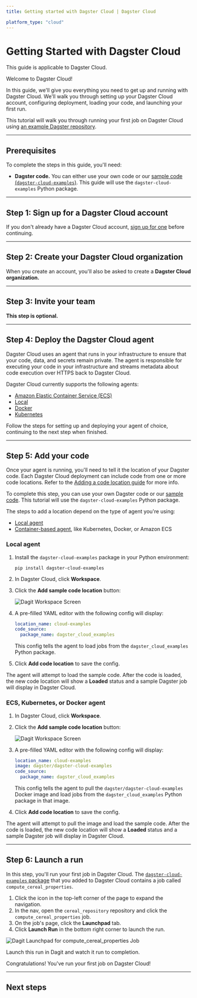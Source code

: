 ```yaml
---
title: Getting started with Dagster Cloud | Dagster Cloud

platform_type: "cloud"
---
```


# Getting Started with Dagster Cloud

<Note>
   This guide is applicable to Dagster Cloud.
</Note>

Welcome to Dagster Cloud!

In this guide, we'll give you everything you need to get up and running with Dagster Cloud. We'll walk you through setting up your Dagster Cloud account, configuring deployment, loading your code, and launching your first run.

This tutorial will walk you through running your first job on Dagster Cloud using [an example Dagster repository](https://github.com/dagster-io/dagster-cloud/tree/main/dagster-cloud-examples).

---

## Prerequisites

To complete the steps in this guide, you'll need:

- **Dagster code.** You can either use your own code or our [sample code (`dagster-cloud-examples`)](https://github.com/dagster-io/dagster-cloud/tree/main/dagster-cloud-examples). This guide will use the `dagster-cloud-examples` Python package.

---

## Step 1: Sign up for a Dagster Cloud account

If you don't already have a Dagster Cloud account, [sign up for one](https://dagster.cloud/) before continuing.

---

## Step 2: Create your Dagster Cloud organization

When you create an account, you'll also be asked to create a **Dagster Cloud organization.**

<!-- TODO: Could use some more info in here about how orgs work beyond users/permissions/etc

Dagster Cloud _deployments_ allow your organization to operate multiple independent instances of Dagster, with separately managed permissions. When your Dagster Cloud organization is first created, it starts with a single deployment called `prod`. -->

---

## Step 3: Invite your team

**This step is optional.** 


---

## Step 4: Deploy the Dagster Cloud agent

<!-- NOTE: Not required if using Serverless -->

Dagster Cloud uses an agent that runs in your infrastructure to ensure that your code, data, and secrets remain private. The agent is responsible for executing your code in your infrastructure and streams metadata about code execution over HTTPS back to Dagster Cloud.

Dagster Cloud currently supports the following agents:

- [Amazon Elastic Container Service (ECS)](/agents#amazon-ecs-agent)
- [Local](/agents#local-agent)
- [Docker](/agents#docker-agent)
- [Kubernetes](/agent#kubernetes-agent)

Follow the steps for setting up and deploying your agent of choice, continuing to the next step when finished.

---

## Step 5: Add your code

Once your agent is running, you'll need to tell it the location of your Dagster code. Each Dagster Cloud deployment can include code from one or more code locations. Refer to the [Adding a code location guide](/guides/adding-code) for more info.

<!-- A code location specifies a single Python package or file that defines your Dagster code. Many agents also require specifying a Docker image, which the agent uses to create containers for executing your code. When you add a code location, your agent sends the location's Dagster repository metadata to Dagster Cloud.  -->

To complete this step, you can use your own Dagster code or our [sample code](https://github.com/dagster-io/dagster-cloud/tree/main/dagster-cloud-examples). This tutorial will use the `dagster-cloud-examples` Python package.

The steps to add a location depend on the type of agent you're using:

- [Local agent](#local-agent)
- [Container-based agent](#ecs-kubernetes-or-docker-agent), like Kubernetes, Docker, or Amazon ECS

### Local agent

1. Install the `dagster-cloud-examples` package in your Python environment:

	```shell
	pip install dagster-cloud-examples
	```

2. In Dagster Cloud, click **Workspace**.
3. Click the **Add sample code location** button:

	<Image
	alt="Dagit Workspace Screen"
	src="/images/adding_code_location.png"
	width={1118}
	height={451}
	/>

4. A pre-filled YAML editor with the following config will display:

	```yaml
	location_name: cloud-examples
	code_source:
	  package_name: dagster_cloud_examples
	```

	This config tells the agent to load jobs from the `dagster_cloud_examples` Python package.

5. Click **Add code location** to save the config. 

The agent will attempt to load the sample code. After the code is loaded, the new code location will show a **Loaded** status and a sample Dagster job will display in Dagster Cloud.

### ECS, Kubernetes, or Docker agent

1. In Dagster Cloud, click **Workspace**.
2. Click the **Add sample code location** button:

	<Image
	alt="Dagit Workspace Screen"
	src="/images/adding_code_location.png"
	width={1118}
	height={451}
	/>

3. A pre-filled YAML editor with the following config will display:

	```yaml
	location_name: cloud-examples
	image: dagster/dagster-cloud-examples
	code_source:
	  package_name: dagster_cloud_examples
	```

	This config tells the agent to pull the `dagster/dagster-cloud-examples` Docker image and load jobs from the `dagster_cloud_examples` Python package in that image.

4. Click **Add code location** to save the config. 

The agent will attempt to pull the image and load the sample code. After the code is loaded, the new code location will show a **Loaded** status and a sample Dagster job will display in Dagster Cloud.

---

## Step 6: Launch a run

In this step, you'll run your first job in Dagster Cloud. The [`dagster-cloud-examples` package](https://github.com/dagster-io/dagster-cloud/tree/main/dagster-cloud-examples) that you added to Dagster Cloud contains a job called `compute_cereal_properties`.

1. Click the icon in the top-left corner of the page to expand the navigation.
2. In the nav, open the `cereal_repository` repository and click the `compute_cereal_properties` job.
3. On the job's page, click the **Launchpad** tab.
4. Click **Launch Run** in the bottom right corner to launch the run.

<Image
alt="Dagit Launchpad for compute_cereal_properties Job"
src="/images/run_cereal_job.png"
width={1451}
height={702}
/>

Launch this run in Dagit and watch it run to completion.

Congratulations! You've run your first job on Dagster Cloud!

---

## Next steps